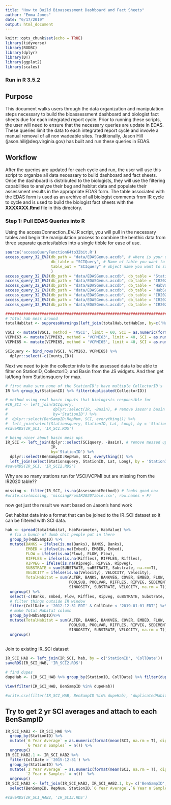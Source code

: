 ```yaml
---
title: "How to Build Bioassessment Dashboard and Fact Sheets"
author: "Emma Jones"
date: "6/17/2019"
output: html_document
---
```


```r
knitr::opts_chunk$set(echo = TRUE)
library(tidyverse)
library(RODBC)
library(dplyr)
library(DT)
library(ggplot2)
library(scales)
```

### Run in R 3.5.2

## Purpose

This document walks users through the data organization and manipulation steps necessary to build the bioassessment dashboard and biologist fact sheets due for each integrated report cycle. Prior to running these scripts, the user will need to ensure that the necessary queries are update in EDAS. These queries limit the data to each integrated report cycle and invovle a manual removal of all non wadeable sites. Traditionally, Jason Hill (jason.hill@deq.virginia.gov) has built and run these queries in EDAS. 

## Workflow

After the queries are updated for each cycle and run, the user will use this script to organize all data necessary to build dashboard and fact sheets. Once the dashboard is distributed to the biologists, they will use the filtering capabilities to analyze their bug and habitat data and populate their assessment results in the appropriate EDAS form. The table associated with the EDAS form is used as an archive of all biologist comments from IR cycle to cycle and is used to build the biologist fact sheets with the **XXXXXXX.Rmd** file in this directory.

### Step 1: Pull EDAS Queries into R

Using the accessConnection_EVJ.R script, you will pull in the necessary tables and begin the manipulation process to combine the benthic data from three separate queries/tables into a single tibble for ease of use.

```r
source('accessQueryFunction64to32bit.R')
access_query_32_EVJ(db_path = "data/EDASGenus.accdb", # where is your database located?
                    db_table = "SCIQuery", # Name of table you want to query inside accesss database
                    table_out = "SCIquery" # object name you want to save query results
                    ) 
access_query_32_EVJ(db_path = "data/EDASGenus.accdb", db_table = "Stations", table_out = "Stationsquery") 
access_query_32_EVJ(db_path = "data/EDASGenus.accdb", db_table = "IR2020", table_out = "IR") 
access_query_32_EVJ(db_path = "data/EDASGenus.accdb", db_table = "HabValues", table_out = "totalHab") 
access_query_32_EVJ(db_path = "data/EDASGenus.accdb", db_table = "HabSamps", table_out = "totHabCon") 
access_query_32_EVJ(db_path = "data/EDASGenus.accdb", db_table = "IR2020VSCIFinal", table_out = "VSCI") 
access_query_32_EVJ(db_path = "data/EDASGenus.accdb", db_table = "IR2020VCPMI63Final", table_out = "VCPMI63") 
access_query_32_EVJ(db_path = "data/EDASGenus.accdb", db_table = "IR2020VCPMI65FInal", table_out = "VCPMI65") 

###############################################################################################################################################
# Total hab mess around
totalHabitat <- suppressWarnings(left_join(totalHab,totHabCon, by=c('HabSampID', 'Comments','EnterDate')))

```

```r
VSCI <- mutate(VSCI, method = 'VSCI', limit = 60, SCI = as.numeric(format(`Fam SCI`,digits = 3)))
VCPMI63 <- mutate(VCPMI63, method = 'VCPMI63', limit = 40, SCI = as.numeric(format(`VCPMI63`,digits = 3)))
VCPMI65 <- mutate(VCPMI65, method = 'VCPMI65', limit = 40, SCI = as.numeric(format(`VCPMI65`,digits = 3)))

SCIquery <- bind_rows(VSCI, VCPMI63, VCPMI65) %>%
  dplyr::select(-c(County,ID))
```

Next we need to join the collector info to the assessed data to be able to filter on StationID, CollectorID, and Basin from the JS widgets. And then get lat/long from Stationsquery for map.

```r
# first make sure none of the StationID's have multiple CollectorID's
IR %>% group_by(StationID) %>% filter(duplicated(CollectorID))

# method using real basin inputs that biologists responsible for
#IR_SCI <- left_join(SCIquery, 
#                    dplyr::select(IR, -Basin), # remove Jason's basin determination to have only 1 Basin field (that the Biologist entered originally)
#                    by='StationID') %>%
#  dplyr::select(BenSampID:RepNum, SCI, everything()) %>%
#  left_join(select(Stationsquery, StationID, Lat, Long), by = 'StationID')
#saveRDS(IR_SCI, 'IR_SCI.RDS')

# being nicer about basin mess ups
IR_SCI <- left_join(dplyr::select(SCIquery, -Basin), # remove messed up basin field that biologists entered to have only 1 Basin field
                    IR, 
                    by='StationID') %>%
  dplyr::select(BenSampID:RepNum, SCI, everything()) %>%
  left_join(select(Stationsquery, StationID, Lat, Long), by = 'StationID')
#saveRDS(IR_SCI, 'IR_SCI2.RDS')

```

Why are so many stations run for VSCI/VCPMI but are missing from the IR2020 table??

```r
missing <- filter(IR_SCI, is.na(AssessmentMethod)) # looks good now
#write.csv(missing, 'missingFromIR2020Table.csv', row.names = F)
```



 now get just the result we want based on Jason's hand work



Get habitat data into a format that can be joined to the IR_SCI dataset so it can be filtered with SCI data.

```r
hab <- spread(totalHabitat, HabParameter, HabValue) %>%
  # fix a bunch of dumb shit people put in there
  group_by(HabSampID) %>%
  mutate(BANKS = ifelse(is.na(Banks), BANKS, Banks),
         EMBED = ifelse(is.na(Embed), EMBED, Embed),
         FLOW = ifelse(is.na(Flow), FLOW, Flow),
         RIFFLES = ifelse(is.na(Riffles), RIFFLES, Riffles),
         RIPVEG = ifelse(is.na(Ripveg), RIPVEG, Ripveg),
         SUBSTRATE = sum(SUBSTRATE, suBSTRATE, Substrate, na.rm=T),
         VELOCITY = ifelse(is.na(Velocity), VELOCITY, Velocity),
         TotalHabitat = sum(ALTER, BANKS, BANKVEG, COVER, EMBED, FLOW, 
                            POOLSUB, POOLVAR, RIFFLES, RIPVEG, SEDIMENT, 
                            SINUOSITY, SUBSTRATE, VELOCITY, na.rm = T)) %>%
  ungroup() %>%
  select(-c(Banks, Embed, Flow, Riffles, Ripveg, suBSTRATE, Substrate, Velocity)) %>%
  # filter things outside IR window
  filter(CollDate > '2012-12-31 EDT' & CollDate < '2019-01-01 EDT') %>%
  # make Total Habitat column
  group_by(HabSampID)%>%
  mutate(TotalHabitat = sum(ALTER, BANKS, BANKVEG, COVER, EMBED, FLOW, 
                            POOLSUB, POOLVAR, RIFFLES, RIPVEG, SEDIMENT, 
                            SINUOSITY, SUBSTRATE, VELOCITY, na.rm = T)) %>%
  ungroup()
  

```

Join to existing IR_SCI dataset

```r
IR_SCI_HAB <- left_join(IR_SCI, hab, by = c('StationID', 'CollDate'))
saveRDS(IR_SCI_HAB, 'IR_SCI2.RDS')

# find dupes
dupeHab <- (IR_SCI_HAB %>% group_by(StationID, CollDate) %>% filter(duplicated(BenSampID)))$BenSampID

View(filter(IR_SCI_HAB, BenSampID %in% dupeHab))

#write.csv(filter(IR_SCI_HAB, BenSampID %in% dupeHab), 'duplicatedHabitatData.csv', row.names = F)
```




## Try to  get 2 yr SCI averages and attach to each BenSampID 


```r
IR_SCI_HAB2 <- IR_SCI_HAB %>%
  group_by(StationID) %>%
  mutate(`6 Year Average` = as.numeric(format(mean(SCI, na.rm = T), digits = 3)),
         `6 Year n Samples` = n()) %>%
  ungroup()
IR_SCI_HAB2.1 <- IR_SCI_HAB2 %>%
  filter(CollDate > '2015-12-31') %>%
  group_by(StationID) %>%
  mutate(`2 Year Average` = as.numeric(format(mean(SCI, na.rm = T), digits = 3)),
         `2 Year n Samples` = n())  %>%
  ungroup() 
IR_SCI_HAB2 <- left_join(IR_SCI_HAB2, IR_SCI_HAB2.1, by= c('BenSampID', 'RepNum', 'StationID','6 Year Average','6 Year n Samples')) %>%
  select(BenSampID, RepNum, StationID,`6 Year Average`,`6 Year n Samples`,`2 Year Average`,`2 Year n Samples`)

#saveRDS(IR_SCI_HAB2, 'IR_SCI3.RDS')
```





















